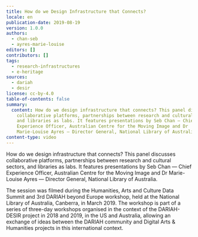 ```yaml
---
title: How do we Design Infrastructure that Connects?
locale: en
publication-date: 2019-08-19
version: 1.0.0
authors:
  - chan-seb
  - ayres-marie-louise
editors: []
contributors: []
tags:
  - research-infrastructures
  - e-heritage
sources:
  - dariah
  - desir
license: cc-by-4.0
table-of-contents: false
summary:
  content: How do we design infrastructure that connects? This panel discusses
    collaborative platforms, partnerships between research and cultural sectors,
    and libraries as labs. It features presentations by Seb Chan — Chief
    Experience Officer, Australian Centre for the Moving Image and Dr
    Marie-Louise Ayres — Director General, National Library of Australia.
content-type: video
---
```

How do we design infrastructure that connects? This panel discusses collaborative platforms, partnerships between research and cultural sectors, and libraries as labs. It features presentations by Seb Chan — Chief Experience Officer, Australian Centre for the Moving Image and Dr Marie-Louise Ayres — Director General, National Library of Australia.

The session was filmed during the Humanities, Arts and Culture Data Summit and 3rd DARIAH beyond Europe workshop, held at the National Library of Australia, Canberra, in March 2019. The workshop is part of a series of three-day workshops organised in the context of the DARIAH-DESIR project in 2018 and 2019, in the US and Australia, allowing an exchange of ideas between the DARIAH community and Digital Arts & Humanities projects in this international context.

<VideoCard title="How do we Design Infrastructure that Connects?" id="QNNcM6nQCiM" image="images/intersections.png" />
